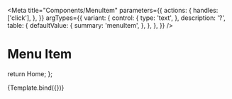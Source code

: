 
<Meta
  title="Components/MenuItem"
  parameters={{
    actions: {
      handles: ['click'],
    },
  }}
  argTypes={{
    variant: {
      control: {
        type: 'text',
      },
      description: '?',
      table: {
        defaultValue: {
          summary: 'menuItem',
        },
      },
    },
  }}
/>

# Menu Item

  return <MenuItem href="#">Home</MenuItem>;
};

<Canvas>
  <Story name="Menu Item">{Template.bind({})}</Story>
</Canvas>

<ArgsTable story="Menu Item" />
